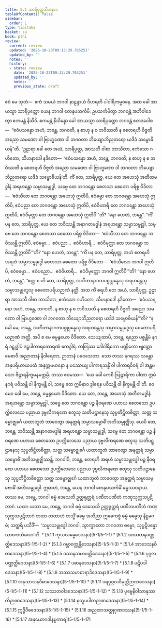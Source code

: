 ```yaml
---
title: 5.1 သာရိပုတ္တသီဟနာဒ
tableOfContents: false
sidebar:
  order: 1
type: tipitaka
basket: su
book: pthi
review:
  current: review
  updated: '2025-10-23T09:13:29.705251'
  updated_by: ''
  notes: ''
  history:
  - state: review
    date: '2025-10-23T09:13:29.705251'
    updated_by: ''
    notes: ''
    previous_state: draft
---
```



<ReviewStatus review={frontmatter.review} showDetails={true} />

<HypothesisAnnotation frontmatter={frontmatter} />

<DynamicBreadcrumb />

<Division number="141" book="pthi" e="ch" v="8" p="82">

<Paragraph number="289" book="pthi">
ဧဝံ မေ သုတံ—  ဧကံ သမယံ ဘဂဝါ နာဠန္ဒာယံ ဝိဟရတိ ပါဝါရိကမ္ဗဝနေ. အထ ခေါ အာယသ္မာ သာရိပုတ္တော ယေန ဘဂဝါ တေနုပသင်္ကမိ; ဥပသင်္ကမိတွာ ဘဂဝန္တံ အဘိဝါဒေတွာ ဧကမန္တံ နိသီဒိ. ဧကမန္တံ နိသိန္နော ခေါ အာယသ္မာ သာရိပုတ္တော ဘဂဝန္တံ ဧတဒဝေါစ—  “ဧဝံပသန္နော အဟံ, ဘန္တေ, ဘဂဝတိ, န စာဟု န စ ဘဝိဿတိ န စေတရဟိ ဝိဇ္ဇတိ အညော သမဏော ဝါ ဗြာဟ္မဏော ဝါ ဘဂဝတာ ဘိယျောဘိညတရော ယဒိဒံ သမ္ဗောဓိယန်”တိ.


</Paragraph>

</Division>
<Division number="142" book="pthi" e="ch" v="8" p="82">

<Paragraph number="290" book="pthi">
“ဥဠာရာ ခေါ တေ အယံ, သာရိပုတ္တ, အာသဘီ ဝါစာ ဘာသိတာ, ဧကံသော ဂဟိတော, သီဟနာဒေါ နဒိတော—  ‘ဧဝံပသန္နော အဟံ, ဘန္တေ, ဘဂဝတိ; န စာဟု န စ ဘဝိဿတိ န စေတရဟိ ဝိဇ္ဇတိ အညော သမဏော ဝါ ဗြာဟ္မဏော ဝါ ဘဂဝတာ ဘိယျောဘိညတရော ယဒိဒံ သမ္ဗောဓိယန်’တိ. ကိံ တေ, သာရိပုတ္တ, ယေ တေ အဟေသုံ အတီတမဒ္ဓါနံ အရဟန္တော သမ္မာသမ္ဗုဒ္ဓါ, သဗ္ဗေ တေ ဘဂဝန္တော စေတသာ စေတော ပရိစ္စ ဝိဒိတာ—  ‘ဧဝံသီလာ တေ ဘဂဝန္တော အဟေသုံ ဣတိပိ, ဧဝံဓမ္မာ တေ ဘဂဝန္တော အဟေသုံ ဣတိပိ, ဧဝံပညာ တေ ဘဂဝန္တော အဟေသုံ ဣတိပိ, ဧဝံဝိဟာရီ တေ ဘဂဝန္တော အဟေသုံ ဣတိပိ, ဧဝံဝိမုတ္တာ တေ ဘဂဝန္တော အဟေသုံ ဣတိပီ’”တိ? “နော ဟေတံ, ဘန္တေ”.


</Paragraph>

<Paragraph number="291" book="pthi">
“ကိံ ပန တေ, သာရိပုတ္တ, ယေ တေ ဘဝိဿန္တိ အနာဂတမဒ္ဓါနံ အရဟန္တော သမ္မာသမ္ဗုဒ္ဓါ, သဗ္ဗေ တေ ဘဂဝန္တော စေတသာ စေတော ပရိစ္စ ဝိဒိတာ—  ‘ဧဝံသီလာ တေ ဘဂဝန္တော ဘဝိဿန္တိ ဣတိပိ, ဧဝံဓမ္မာ…  ဧဝံပညာ…  ဧဝံဝိဟာရီ…  ဧဝံဝိမုတ္တာ တေ ဘဂဝန္တော ဘဝိဿန္တိ ဣတိပီ’”တိ? “နော ဟေတံ, ဘန္တေ”.


</Paragraph>

<Paragraph number="292" book="pthi">
“ကိံ ပန တေ, သာရိပုတ္တ, အဟံ ဧတရဟိ အရဟံ သမ္မာသမ္ဗုဒ္ဓေါ စေတသာ စေတော ပရိစ္စ ဝိဒိတော—  ‘ဧဝံသီလော ဘဂဝါ ဣတိပိ, ဧဝံဓမ္မော…  ဧဝံပညော…  ဧဝံဝိဟာရီ…  ဧဝံဝိမုတ္တော ဘဂဝါ ဣတိပီ’”တိ? “နော ဟေတံ, ဘန္တေ”.


</Paragraph>

<Paragraph number="293" book="pthi">
“ဧတ္ထ စ ဟိ တေ, သာရိပုတ္တ, အတီတာနာဂတပစ္စုပ္ပန္နေသု အရဟန္တေသု သမ္မာသမ္ဗုဒ္ဓေသု စေတောပရိယဉာဏံ နတ္ထိ. အထ ကိံ စရဟိ တေ အယံ, သာရိပုတ္တ, ဥဠာရာ အာသဘီ ဝါစာ ဘာသိတာ, ဧကံသော ဂဟိတော, သီဟနာဒေါ နဒိတော—  ‘ဧဝံပသန္နော အဟံ, ဘန္တေ, ဘဂဝတိ, န စာဟု န စ ဘဝိဿတိ န စေတရဟိ ဝိဇ္ဇတိ အညော သမဏော ဝါ ဗြာဟ္မဏော ဝါ ဘဂဝတာ ဘိယျောဘိညတရော ယဒိဒံ သမ္ဗောဓိယန်’”တိ?


</Paragraph>

</Division>
<Division number="143" book="pthi" e="ch" v="8" p="83">

<Paragraph number="294" book="pthi">
“န ခေါ မေ, ဘန္တေ, အတီတာနာဂတပစ္စုပ္ပန္နေသု အရဟန္တေသု သမ္မာသမ္ဗုဒ္ဓေသု စေတောပရိယဉာဏံ အတ္ထိ. အပိ စ မေ ဓမ္မနွယော ဝိဒိတော. သေယျထာပိ, ဘန္တေ, ရညော ပစ္စန္တိမံ နဂရံ ဒဠှုဒ္ဓါပံ ဒဠှပါကာရတောရဏံ ဧကဒွါရံ. တတြဿ ဒေါဝါရိကော ပဏ္ဍိတော ဗျတ္တော မေဓာဝီ အညာတာနံ နိဝါရေတာ, ဉာတာနံ ပဝေသေတာ. သော တဿ နဂရဿ သမန္တာ အနုပရိယာယပထံ အနုက္ကမမာနော န ပဿေယျ ပါကာရသန္ဓိံ ဝါ ပါကာရဝိဝရံ ဝါ အန္တမသော ဗိဠာရနိက္ခမနမတ္တမ္ပိ. တဿ ဧဝမဿ—  ‘ယေ ခေါ ကေစိ ဩဠာရိကာ ပါဏာ ဣမံ နဂရံ ပဝိသန္တိ ဝါ နိက္ခမန္တိ ဝါ, သဗ္ဗေ တေ ဣမိနာဝ ဒွါရေန ပဝိသန္တိ ဝါ နိက္ခမန္တိ ဝါ’တိ. ဧဝမေဝ ခေါ မေ, ဘန္တေ, ဓမ္မနွယော ဝိဒိတော. ယေ တေ, ဘန္တေ, အဟေသုံ အတီတမဒ္ဓါနံ အရဟန္တော သမ္မာသမ္ဗုဒ္ဓါ, သဗ္ဗေ တေ ဘဂဝန္တော ပဉ္စ နီဝရဏေ ပဟာယ စေတသော ဥပက္ကိလေသေ ပညာယ ဒုဗ္ဗလီကရဏေ စတူသု သတိပဋ္ဌာနေသု သုပ္ပတိဋ္ဌိတစိတ္တာ, သတ္တ သမ္ဗောဇ္ဈင်္ဂေ ယထာဘူတံ ဘာဝေတွာ အနုတ္တရံ သမ္မာသမ္ဗောဓိံ အဘိသမ္ဗုဇ္ဈိံသု. ယေပိ တေ, ဘန္တေ, ဘဝိဿန္တိ အနာဂတမဒ္ဓါနံ အရဟန္တော သမ္မာသမ္ဗုဒ္ဓါ, သဗ္ဗေ တေ ဘဂဝန္တော ပဉ္စ နီဝရဏေ ပဟာယ စေတသော ဥပက္ကိလေသေ ပညာယ ဒုဗ္ဗလီကရဏေ စတူသု သတိပဋ္ဌာနေသု သုပ္ပတိဋ္ဌိတစိတ္တာ, သတ္တ သမ္ဗောဇ္ဈင်္ဂေ ယထာဘူတံ ဘာဝေတွာ အနုတ္တရံ သမ္မာသမ္ဗောဓိံ အဘိသမ္ဗုဇ္ဈိဿန္တိ. ဘဂဝါပိ, ဘန္တေ, ဧတရဟိ အရဟံ သမ္မာသမ္ဗုဒ္ဓေါ ပဉ္စ နီဝရဏေ ပဟာယ စေတသော ဥပက္ကိလေသေ ပညာယ ဒုဗ္ဗလီကရဏေ စတူသု သတိပဋ္ဌာနေသု သုပ္ပတိဋ္ဌိတစိတ္တော သတ္တ သမ္ဗောဇ္ဈင်္ဂေ ယထာဘူတံ ဘာဝေတွာ အနုတ္တရံ သမ္မာသမ္ဗောဓိံ အဘိသမ္ဗုဒ္ဓေါ.


</Paragraph>

</Division>
<Division number="144" book="pthi" e="ch" v="8" p="84">

<Paragraph number="295" book="pthi">
ဣဓာဟံ, ဘန္တေ, ယေန ဘဂဝါ တေနုပသင်္ကမိံ ဓမ္မဿဝနာယ. တဿ မေ, ဘန္တေ, ဘဂဝါ ဓမ္မံ ဒေသေတိ ဥတ္တရုတ္တရံ ပဏီတပဏီတံ ကဏှသုက္ကသပ္ပဋိဘာဂံ. ယထာ ယထာ မေ, ဘန္တေ, ဘဂဝါ ဓမ္မံ ဒေသေသိ ဥတ္တရုတ္တရံ ပဏီတပဏီတံ ကဏှသုက္ကသပ္ပဋိဘာဂံ တထာ တထာဟံ တသ္မိံ ဓမ္မေ အဘိညာ ဣဓေကစ္စံ ဓမ္မံ ဓမ္မေသု နိဋ္ဌမဂမံ; သတ္ထရိ ပသီဒိံ—  ‘သမ္မာသမ္ဗုဒ္ဓေါ ဘဂဝါ, သွာက္ခာတော ဘဂဝတာ ဓမ္မော, သုပ္ပဋိပန္နော သာဝကသံဃော’တိ.

</Paragraph>
</Division>

<TableOfContents book="pthi" section="5.1">
* [5.1.1 ကုသလဓမ္မဒေသနာ](5-1/5-1-1)
* [5.1.2 အာယတနပဏ္ဏတ္တိဒေသနာ](5-1/5-1-2)
* [5.1.3 ဂဗ္ဘာဝက္ကန္တိဒေသနာ](5-1/5-1-3)
* [5.1.4 အာဒေသနဝိဓာဒေသနာ](5-1/5-1-4)
* [5.1.5 ဒဿနသမာပတ္တိဒေသနာ](5-1/5-1-5)
* [5.1.6 ပုဂ္ဂလပဏ္ဏတ္တိဒေသနာ](5-1/5-1-6)
* [5.1.7 ပဓာနဒေသနာ](5-1/5-1-7)
* [5.1.8 ပဋိပဒါဒေသနာ](5-1/5-1-8)
* [5.1.9 ဘဿသမာစာရာဒိဒေသနာ](5-1/5-1-9)
* [5.1.10 အနုသာသနဝိဓာဒေသနာ](5-1/5-1-10)
* [5.1.11 ပရပုဂ္ဂလဝိမုတ္တိဉာဏဒေသနာ](5-1/5-1-11)
* [5.1.12 သဿတဝါဒဒေသနာ](5-1/5-1-12)
* [5.1.13 ပုဗ္ဗေနိဝါသာနုဿတိဉာဏဒေသနာ](5-1/5-1-13)
* [5.1.14 စုတူပပါတဉာဏဒေသနာ](5-1/5-1-14)
* [5.1.15 ဣဒ္ဓိဝိဓဒေသနာ](5-1/5-1-15)
* [5.1.16 အညထာသတ္ထုဂုဏဒဿန](5-1/5-1-16)
* [5.1.17 အနုယောဂဒါနပ္ပကာရ](5-1/5-1-17)
</TableOfContents>